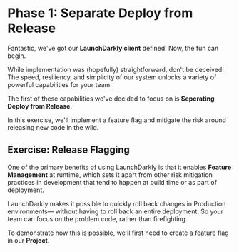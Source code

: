 # Phase 1: Separate Deploy from Release

Fantastic, we've got our **LaunchDarkly client** defined! Now, the fun can begin.

While implementation was (hopefully) straightforward, don't be deceived! The speed, resiliency, and simplicity of our system unlocks a variety of powerful capabilities for your team.

The first of these capabilities we've decided to focus on is **Seperating Deploy from Release**.

In this exercise, we'll implement a feature flag and mitigate the risk around releasing new code in the wild.

## Exercise: Release Flagging

One of the primary benefits of using LaunchDarkly is that it enables **Feature Management** at runtime, which sets it apart from other risk mitigation practices in development that tend to happen at build time or as part of deployment.

LaunchDarkly makes it possible to quickly roll back changes in Production environments— without having to roll back an entire deployment. So your team can focus on the problem code, rather than firefighting.

To demonstrate how this is possible, we'll first need to create a feature flag in our **Project**.
